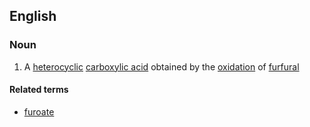 ==English==

===Noun===
{{en-noun|sg=[[furoic]] [[acid]]|-}}

#{{organic compound}} A [[heterocyclic]] [[carboxylic acid]] obtained by the [[oxidation]] of [[furfural]]

====Related terms====
*[[furoate]]